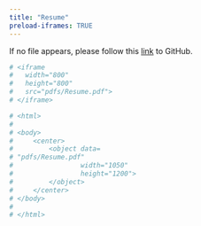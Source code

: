 ```yaml
---
title: "Resume"
preload-iframes: TRUE
---
```


If no file appears, please follow this [link](https://github.com/danielkick/Resume/blob/main/Resume.pdf "Resume on Github") to GitHub.

```{=html}
<!-- <iframe -->
<!--   width="800" -->
<!--   height="800" -->
<!--   src="pdfs/Resume.pdf"> -->
<!-- </iframe> -->
```
```{=html}
```
```r
# <iframe
#   width="800"
#   height="800"
#   src="pdfs/Resume.pdf">
# </iframe>

# <html>
#   
# <body>
#     <center>
#         <object data=
# "pdfs/Resume.pdf" 
#                 width="1050" 
#                 height="1200"> 
#         </object>
#     </center>
# </body>
#   
# </html>
```
